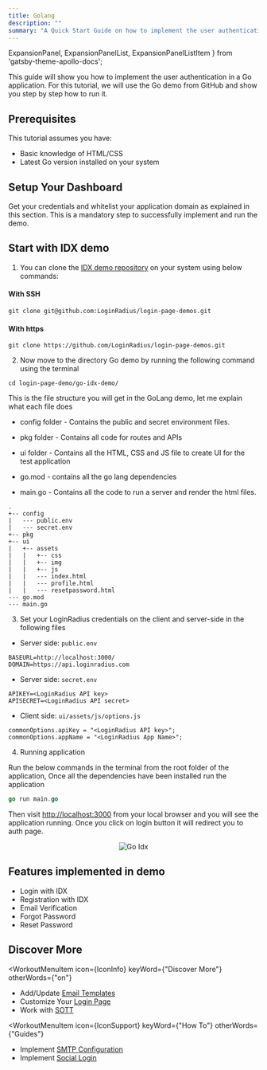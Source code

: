 ```yaml
---
title: Golang
description: ""
summary: "A Quick Start Guide on how to implement the user authentication in a Go application."
---
```


  ExpansionPanel,
  ExpansionPanelList,
  ExpansionPanelListItem
} from 'gatsby-theme-apollo-docs';


This guide will show you how to implement the user authentication in a Go application. For this tutorial, we will use the Go demo from GitHub and show you step by step how to run it.


## Prerequisites

This tutorial assumes you have:

- Basic knowledge of HTML/CSS
- Latest Go version installed on your system

## Setup Your Dashboard

Get your credentials and whitelist your application domain as explained in this section. This is a mandatory step to successfully implement and run the demo.

<ExpansionPanel title="Click here to view details">
  <Setup/>
</ExpansionPanel>

## Start with IDX demo

1. You can clone the [IDX demo repository](https://github.com/LoginRadius/login-page-demos) on your system using below commands:

  #### With SSH

  ```
  git clone git@github.com:LoginRadius/login-page-demos.git
  ```

  #### With https

  ```
  git clone https://github.com/LoginRadius/login-page-demos.git
  ```
2. Now move to the directory Go demo by running the following command using the terminal

```
cd login-page-demo/go-idx-demo/
```

This is the file structure you will get in the GoLang demo, let me explain what each file does

 - config folder - Contains the public and secret environment files.

- pkg folder - Contains all code for routes and APIs

- ui folder - Contains all the HTML, CSS and JS file to create UI for the test application

 - go.mod - contains all the go lang dependencies

- main.go -  Contains all the code to run a server and render the html files.
```
.
+-- config
|   --- public.env
|   --- secret.env
+-- pkg
+-- ui
|   +-- assets
|   |   +-- css
|   |   +-- img
|   |   +-- js
|   |   --- index.html
|   |   --- profile.html
|   |   --- resetpassword.html
--- go.mod
--- main.go
```

3. Set your LoginRadius credentials on the client and server-side in the following files

- Server side: `public.env`

```
BASEURL=http://localhost:3000/
DOMAIN=https://api.loginradius.com
```
- Server side: `secret.env`

```
APIKEY=<LoginRadius API key>
APISECRET=<LoginRadius API secret>
```

- Client side: `ui/assets/js/options.js`

``` JS
commonOptions.apiKey = "<LoginRadius API key>";
commonOptions.appName = "<LoginRadius App Name>";
```

4. Running application 

Run the below commands in the terminal from the root folder of the application, Once all the dependencies have been installed run the application

```GO
go run main.go
```
Then visit [http://localhost:3000](http://localhost:3000) from your local browser and you will see the application running. Once you click on login button it will redirect you to auth page.

<div style="text-align:center">
  <img src="../assets/golang-idx.jpg" alt="Go Idx" />
</div>

## Features implemented in demo
- Login with IDX
- Registration with IDX
- Email Verification
- Forgot Password
- Reset Password

## Discover More 


<MenuWrapper>

<WorkoutMenuItem
  icon={IconInfo}
  keyWord={"Discover More"}
  otherWords={"on"}
>

* Add/Update [Email Templates](/howto/email-templates/)
* Customize Your [Login Page](/howto/authentication-theme/)
* Work with [SOTT](/howto/work-with-sott/)

</WorkoutMenuItem>

<WorkoutMenuItem
  icon={IconSupport}
  keyWord={"How To"}
  otherWords={"Guides"}
>

* Implement [SMTP Configuration](/howto/email-smtp-config/)
* Implement [Social Login](/howto/social-login/)

</WorkoutMenuItem>

</MenuWrapper>